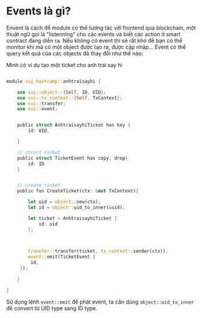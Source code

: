 
# Events là gì? 

Envent là cách để module có thể tương tác với frontend qua blockchain, một thuật ngữ gọi là "listenning" cho các events và biết các action ở smart contract đang diễn ra. Nếu không có event thì sẽ rất khó để bạn có thể monitor khi mà có một object được tạo ra, được cập nhập... Event có thể query kết quả của các objects đã thay đổi như thế nào: 

Mình có ví dụ tạo một ticket cho anh trai say hi 

```rust

module sui_bootcamp::anhtraisayhi {

    use sui::object::{Self, ID, UID};
    use sui::tx_context::{Self, TxContext};
    use sui::transfer;
    use sui::event;


    public struct AnhtraisayhiTicket has key {
        id: UID,

    }

    // struct ticket 
    public struct TicketEvent has copy, drop{
        id: ID
    }


    // create ticket 
    public fun CreateTicket(ctx: &mut TxContext){

        let uid = object::new(ctx);
        let id = object::uid_to_inner(&uid);

        let ticket = AnhtraisayhiTicket {
            id: uid
        };

       

        transfer::transfer(ticket, tx_context::sender(ctx));
        event::emit(TicketEvent {
         id,
     });
   
    }

}
```

Sử dụng lệnh `event::emit` để phát event, ta cần dùng `object::uid_to_inner` để convert từ UID type sang ID type.